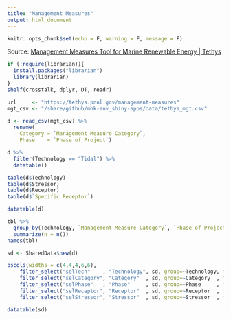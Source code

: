 ```yaml
---
title: "Management Measures"
output: html_document
---
```


```r
knitr::opts_chunk$set(echo = F, warning = F, message = F)
```

Source: [Management Measures Tool for Marine Renewable Energy | Tethys](https://tethys.pnnl.gov/management-measures)

```r
if (!require(librarian)){
  install.packages("librarian")
  library(librarian)
}
shelf(crosstalk, dplyr, DT, readr)

url     <- "https://tethys.pnnl.gov/management-measures"
mgt_csv <- "/share/github/mhk-env_shiny-apps/data/tethys_mgt.csv"

d <- read_csv(mgt_csv) %>% 
  rename(
    Category = `Management Measure Category`,
    Phase    = `Phase of Project`)
```

```r
d %>%
  filter(Technology == "Tidal") %>%
  datatable()

table(d$Technology)
table(d$Stressor)
table(d$Receptor)
table(d$`Specific Receptor`)

datatable(d)

tbl %>% 
  group_by(Technology, `Management Measure Category`, `Phase of Project`, Stressor, Receptor) %>% 
  summarize(n = n())
names(tbl)
```

```r
sd <- SharedData$new(d)

bscols(widths = c(4,4,4,6,6),
    filter_select("selTech"    , "Technology", sd, group=~Technology, multiple = T),
    filter_select("selCategory", "Category"  , sd, group=~Category  , multiple = T),
    filter_select("selPhase"   , "Phase"     , sd, group=~Phase     , multiple = T),
    filter_select("selReceptor", "Receptor"  , sd, group=~Receptor  , multiple = T),
    filter_select("selStressor", "Stressor"  , sd, group=~Stressor  , multiple = T))

datatable(sd)
```